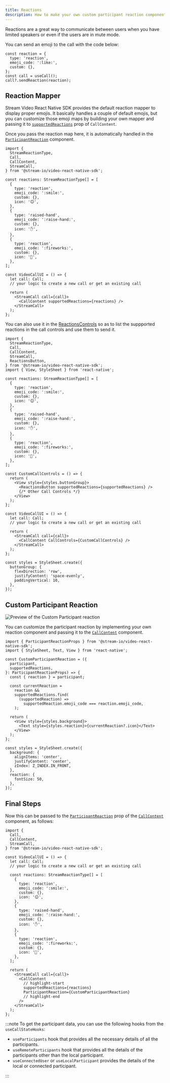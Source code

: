 ```yaml
---
title: Reactions
description: How to make your own custom participant reaction component
---
```


Reactions are a great way to communicate between users when you have limited speakers or even if the users are in mute mode.

You can send an emoji to the call with the code below:

```tsx
const reaction = {
  type: 'reaction',
  emoji_code: ':like:',
  custom: {},
};
const call = useCall();
call?.sendReaction(reaction);
```

## Reaction Mapper

Stream Video React Native SDK provides the default reaction mapper to display proper emojis. It basically handles a couple of default emojis, but you can customize those emoji maps by building your own mapper and passing it to [`supportedReactions`](../../ui-components/call/call-content/#supportedreactions) prop of `CallContent`.

Once you pass the reaction map here, it is automatically handled in the [`ParticipantReaction`](https://github.com/GetStream/stream-video-js/blob/main/packages/react-native-sdk/src/components/Participant/ParticipantView/ParticipantReaction.tsx) component.

```tsx
import {
  StreamReactionType,
  Call,
  CallContent,
  StreamCall,
} from '@stream-io/video-react-native-sdk';

const reactions: StreamReactionType[] = [
  {
    type: 'reaction',
    emoji_code: ':smile:',
    custom: {},
    icon: '😊',
  },
  {
    type: 'raised-hand',
    emoji_code: ':raise-hand:',
    custom: {},
    icon: '✋',
  },
  {
    type: 'reaction',
    emoji_code: ':fireworks:',
    custom: {},
    icon: '🎉',
  },
];

const VideoCallUI = () => {
  let call: Call;
  // your logic to create a new call or get an existing call

  return (
    <StreamCall call={call}>
      <CallContent supportedReactions={reactions} />
    </StreamCall>
  );
};
```

You can also use it in the [ReactionsControls](https://github.com/GetStream/stream-video-js/blob/main/packages/react-native-sdk/src/components/Call/CallControls/ReactionsButton.tsx) so as to list the suppported reactions in the call controls and use them to send it.

```tsx
import {
  StreamReactionType,
  Call,
  CallContent,
  StreamCall,
  ReactionsButton,
} from '@stream-io/video-react-native-sdk';
import { View, StyleSheet } from 'react-native';

const reactions: StreamReactionType[] = [
  {
    type: 'reaction',
    emoji_code: ':smile:',
    custom: {},
    icon: '😊',
  },
  {
    type: 'raised-hand',
    emoji_code: ':raise-hand:',
    custom: {},
    icon: '✋',
  },
  {
    type: 'reaction',
    emoji_code: ':fireworks:',
    custom: {},
    icon: '🎉',
  },
];

const CustomCallControls = () => {
  return (
    <View style={styles.buttonGroup}>
      <ReactionsButton supportedReactions={supportedReactions} />
      {/* Other Call Controls */}
    </View>
  );
};

const VideoCallUI = () => {
  let call: Call;
  // your logic to create a new call or get an existing call

  return (
    <StreamCall call={call}>
      <CallContent CallControls={CustomCallControls} />
    </StreamCall>
  );
};

const styles = StyleSheet.create({
  buttonGroup: {
    flexDirection: 'row',
    justifyContent: 'space-evenly',
    paddingVertical: 10,
  },
});
```

## Custom Participant Reaction

![Preview of the Custom Participant reaction](../assets/05-ui-cookbook/09-reactions/reaction-custom.png)

You can customize the participant reaction by implementing your own reaction component and passing it to the [`CallContent`](../../ui-components/call/call-content) component.

```tsx
import { ParticipantReactionProps } from '@stream-io/video-react-native-sdk';
import { StyleSheet, Text, View } from 'react-native';

const CustomParticipantReaction = ({
  participant,
  supportedReactions,
}: ParticipantReactionProps) => {
  const { reaction } = participant;

  const currentReaction =
    reaction &&
    supportedReactions.find(
      (supportedReaction) =>
        supportedReaction.emoji_code === reaction.emoji_code,
    );

  return (
    <View style={styles.background}>
      <Text style={styles.reaction}>{currentReaction?.icon}</Text>
    </View>
  );
};

const styles = StyleSheet.create({
  background: {
    alignItems: 'center',
    justifyContent: 'center',
    zIndex: Z_INDEX.IN_FRONT,
  },
  reaction: {
    fontSize: 50,
  },
});
```

## Final Steps

Now this can be passed to the [`ParticipantReaction`](../../ui-components/call/call-content/#participantreaction) prop of the [`CallContent`](../../ui-components/call/call-content) component, as follows:

```tsx
import {
  Call,
  CallContent,
  StreamCall,
} from '@stream-io/video-react-native-sdk';

const VideoCallUI = () => {
  let call: Call;
  // your logic to create a new call or get an existing call

  const reactions: StreamReactionType[] = [
    {
      type: 'reaction',
      emoji_code: ':smile:',
      custom: {},
      icon: '😊',
    },
    {
      type: 'raised-hand',
      emoji_code: ':raise-hand:',
      custom: {},
      icon: '✋',
    },
    {
      type: 'reaction',
      emoji_code: ':fireworks:',
      custom: {},
      icon: '🎉',
    },
  ];

  return (
    <StreamCall call={call}>
      <CallContent
        // highlight-start
        supportedReactions={reactions}
        ParticipantReaction={CustomParticipantReaction}
        // highlight-end
      />
    </StreamCall>
  );
};
```

:::note
To get the participant data, you can use the following hooks from the `useCallStateHooks`:

- `useParticipants` hook that provides all the necessary details of all the participants.
- `useRemoteParticipants` hook that provides all the details of the participants other than the local participant.
- `useConnectedUser` or `useLocalParticipant` provides the details of the local or connected participant.

:::
